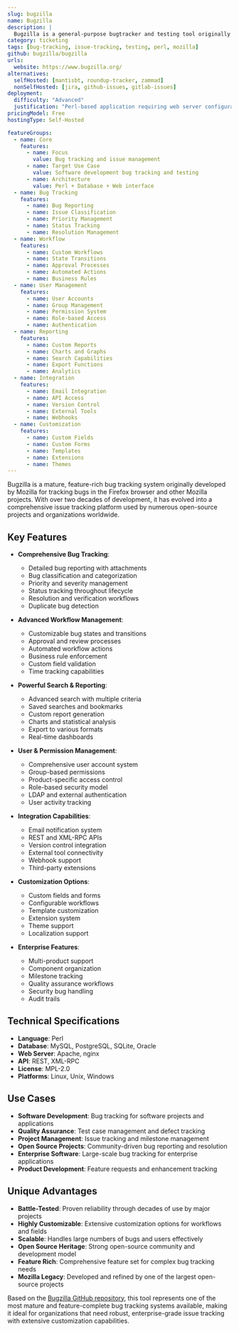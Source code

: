 ```yaml
---
slug: bugzilla
name: Bugzilla
description: |
  Bugzilla is a general-purpose bugtracker and testing tool originally developed and used by the Mozilla project. It provides comprehensive bug tracking, issue management, and testing capabilities for software development teams and organizations.
category: ticketing
tags: [bug-tracking, issue-tracking, testing, perl, mozilla]
github: bugzilla/bugzilla
urls:
  website: https://www.bugzilla.org/
alternatives:
  selfHosted: [mantisbt, roundup-tracker, zammad]
  nonSelfHosted: [jira, github-issues, gitlab-issues]
deployment:
  difficulty: "Advanced"
  justification: "Perl-based application requiring web server configuration, database setup, and multiple dependencies. Complex installation and configuration process."
pricingModel: Free
hostingType: Self-Hosted

featureGroups:
  - name: Core
    features:
      - name: Focus
        value: Bug tracking and issue management
      - name: Target Use Case
        value: Software development bug tracking and testing
      - name: Architecture
        value: Perl + Database + Web interface
  - name: Bug Tracking
    features:
      - name: Bug Reporting
      - name: Issue Classification
      - name: Priority Management
      - name: Status Tracking
      - name: Resolution Management
  - name: Workflow
    features:
      - name: Custom Workflows
      - name: State Transitions
      - name: Approval Processes
      - name: Automated Actions
      - name: Business Rules
  - name: User Management
    features:
      - name: User Accounts
      - name: Group Management
      - name: Permission System
      - name: Role-based Access
      - name: Authentication
  - name: Reporting
    features:
      - name: Custom Reports
      - name: Charts and Graphs
      - name: Search Capabilities
      - name: Export Functions
      - name: Analytics
  - name: Integration
    features:
      - name: Email Integration
      - name: API Access
      - name: Version Control
      - name: External Tools
      - name: Webhooks
  - name: Customization
    features:
      - name: Custom Fields
      - name: Custom Forms
      - name: Templates
      - name: Extensions
      - name: Themes
---
```


Bugzilla is a mature, feature-rich bug tracking system originally developed by Mozilla for tracking bugs in the Firefox browser and other Mozilla projects. With over two decades of development, it has evolved into a comprehensive issue tracking platform used by numerous open-source projects and organizations worldwide.

## Key Features

- **Comprehensive Bug Tracking**:

  - Detailed bug reporting with attachments
  - Bug classification and categorization
  - Priority and severity management
  - Status tracking throughout lifecycle
  - Resolution and verification workflows
  - Duplicate bug detection

- **Advanced Workflow Management**:

  - Customizable bug states and transitions
  - Approval and review processes
  - Automated workflow actions
  - Business rule enforcement
  - Custom field validation
  - Time tracking capabilities

- **Powerful Search & Reporting**:

  - Advanced search with multiple criteria
  - Saved searches and bookmarks
  - Custom report generation
  - Charts and statistical analysis
  - Export to various formats
  - Real-time dashboards

- **User & Permission Management**:

  - Comprehensive user account system
  - Group-based permissions
  - Product-specific access control
  - Role-based security model
  - LDAP and external authentication
  - User activity tracking

- **Integration Capabilities**:

  - Email notification system
  - REST and XML-RPC APIs
  - Version control integration
  - External tool connectivity
  - Webhook support
  - Third-party extensions

- **Customization Options**:

  - Custom fields and forms
  - Configurable workflows
  - Template customization
  - Extension system
  - Theme support
  - Localization support

- **Enterprise Features**:
  - Multi-product support
  - Component organization
  - Milestone tracking
  - Quality assurance workflows
  - Security bug handling
  - Audit trails

## Technical Specifications

- **Language**: Perl
- **Database**: MySQL, PostgreSQL, SQLite, Oracle
- **Web Server**: Apache, nginx
- **API**: REST, XML-RPC
- **License**: MPL-2.0
- **Platforms**: Linux, Unix, Windows

## Use Cases

- **Software Development**: Bug tracking for software projects and applications
- **Quality Assurance**: Test case management and defect tracking
- **Project Management**: Issue tracking and milestone management
- **Open Source Projects**: Community-driven bug reporting and resolution
- **Enterprise Software**: Large-scale bug tracking for enterprise applications
- **Product Development**: Feature requests and enhancement tracking

## Unique Advantages

- **Battle-Tested**: Proven reliability through decades of use by major projects
- **Highly Customizable**: Extensive customization options for workflows and fields
- **Scalable**: Handles large numbers of bugs and users effectively
- **Open Source Heritage**: Strong open-source community and development model
- **Feature Rich**: Comprehensive feature set for complex bug tracking needs
- **Mozilla Legacy**: Developed and refined by one of the largest open-source projects

Based on the [Bugzilla GitHub repository](https://github.com/bugzilla/bugzilla), this tool represents one of the most mature and feature-complete bug tracking systems available, making it ideal for organizations that need robust, enterprise-grade issue tracking with extensive customization capabilities.
